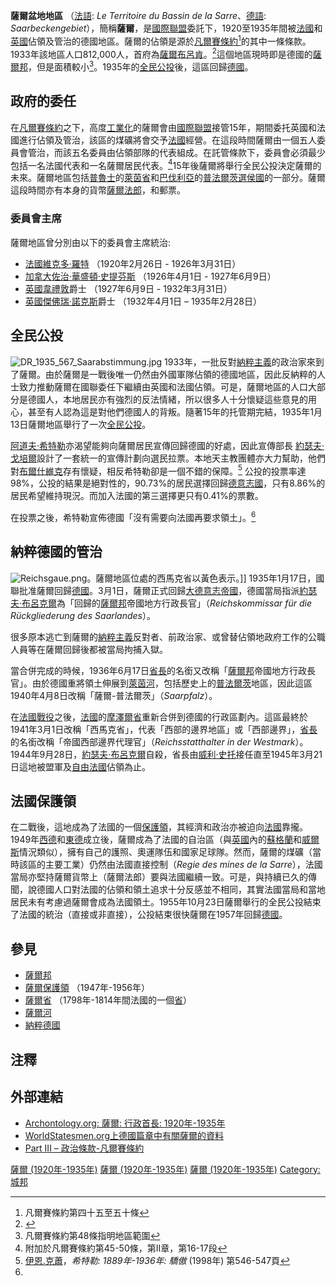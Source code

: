 {{Infobox Former Country
|native_name = ''Saarbeckengebiet'' （[[德語|德語]]）<br>''Le Territoire du Bassin de la Sarre'' （[[法語|法語]]）
|conventional_long_name = 薩爾盆地地區
|common_name = 薩爾
|continent = 歐洲
|region = 德國
|country = 德國
|status = 國際聯盟托管地
|status_text = [[國際聯盟托管地|國際聯盟托管地]]
|era = 戰間期
|year_start = 1920年
|year_end = 1935年
|event_start=[[凡爾賽條約|凡爾賽條約]]
|date_start= 1月10日 
|event1=公民投票
|date_event1= 1935年1月13日
|event_end= 
|date_end = 3月1日
|p1 = 德意志帝國
|flag_p1 = Flag of the German Empire.svg
|s1 = 納粹德國
|flag_s1 = Flag of Nazi Germany.svg
|image_flag = Flag of Saar 1920-1935.svg
|image_coat = Blason Sarre 1920 - 1935.svg
|image_map=Saarbeckengebiet map.gif
|image_map_caption=該區地圖。地區以紫色表示。
|capital = 薩爾布呂肯
|title_leader=委員會主席
|leader1=維克多·羅特
|year_leader1=1920年-1926年
|leader2=佐治·華盛頓·史提芬斯
|year_leader2=1926年-1927年
|leader3=歐尼斯特·哥連斯·惠爾通爵士
|year_leader3=1927年-1932年
|leader4=傑佛瑞·諾克斯爵士
|year_leader4=1932年-1935年
|stat_year1=1933年
|stat_pop1=812000
|currency = [[薩爾法郎|薩爾法郎]]
}}
'''薩爾盆地地區''' （[[法語|法語]]: ''Le Territoire du Bassin de la Sarre''、[[德語|德語]]: ''Saarbeckengebiet''），簡稱'''薩爾'''，是[[國際聯盟|國際聯盟]]委託下，1920至1935年間被[[法國|法國]]和[[英國|英國]]佔領及管治的德國地區。薩爾的佔領是源於[[凡爾賽條約|凡爾賽條約]]<ref>凡爾賽條約第四十五至五十條</ref>的其中一條條款。1933年該地區人口812,000人，首府為[[薩爾布呂肯|薩爾布呂肯]]。<ref name="archontology">{{Cite web |url=http://www.archontology.org/nations/german/saarland/00_1920_35_s.php |title=Archontology.org: 薩爾:行政首府: 1920年-1935年 |accessdate=2009-07-31 |archive-date=2017-10-13 |archive-url=https://web.archive.org/web/20171013013723/http://www.archontology.org/nations/german/saarland/00_1920_35_s.php |dead-url=yes }}</ref>這個地區現時即是德國的[[薩爾|薩爾邦]]，但是面積較小<ref>凡爾賽條約第48條指明地區範圍</ref>。1935年的[[全民公投|全民公投]]後，這區回歸[[德國|德國]]。

==政府的委任==
在[[凡爾賽條約|凡爾賽條約]]之下，高度[[工業化|工業化]]的薩爾會由[[國際聯盟|國際聯盟]]接管15年，期間委托英國和法國進行佔領及管治，該區的煤礦將會交予[[法國|法國]]經營。在這段時間薩爾由一個五人委員會管治，而該五名委員由佔領部隊的代表組成。在託管條款下，委員會必須最少包括一名法國代表和一名薩爾居民代表。<ref>附加於凡爾賽條約第45-50條，第II章，第16-17段</ref>15年後薩爾將舉行全民公投決定薩爾的未來。薩爾地區包括[[普魯士|普魯士]]的[[萊茵省|萊茵省]]和[[巴伐利亞|巴伐利亞]]的[[普法爾茨選侯國|普法爾茨選侯國]]的一部分。薩爾這段時間亦有本身的貨幣[[薩爾法郎|薩爾法郎]]，和郵票。

===委員會主席===
薩爾地區曾分別由以下的委員會主席統治:

*[[法國|法國]][[維克多·羅特|維克多·羅特]] （1920年2月26日 - 1926年3月31日）
*[[加拿大|加拿大]][[佐治·華盛頓·史提芬斯|佐治·華盛頓·史提芬斯]] （1926年4月1日 - 1927年6月9日）
*[[英國|英國]][[韋禮敦|韋禮敦]]爵士 （1927年6月9日 - 1932年3月31日）
*[[英國|英國]][[傑佛瑞·諾克斯|傑佛瑞·諾克斯]]爵士 （1932年4月1日 – 1935年2月28日）

==全民公投==
[[File:DR_1935_567_Saarabstimmung.jpg|left]]
1933年，一批反對[[納粹主義|納粹主義]]的政治家來到了薩爾。由於薩爾是一戰後唯一仍然由外國軍隊佔領的德國地區，因此反納粹的人士致力推動薩爾在國聯委任下繼續由英國和法國佔領。可是，薩爾地區的人口大部分是德國人，本地居民亦有強烈的反法情緒，所以很多人十分懷疑這些意見的用心，甚至有人認為這是對他們德國人的背叛。隨著15年的托管期完結，1935年1月13日薩爾地區舉行了一次[[全民公投|全民公投]]。 

[[阿道夫·希特勒|阿道夫·希特勒]]亦渴望能夠向薩爾居民宣傳回歸德國的好處，因此宣傳部長 [[約瑟夫·戈培爾|約瑟夫·戈培爾]]設計了一套統一的宣傳計劃向選民拉票。本地天主教團體亦大力幫助，他們對[[布爾什維克|布爾什維克]]存有懷疑，相反希特勒卻是一個不錯的保障。<ref name="#1">[[伊恩.克蕭|伊恩.克蕭]]，''希特勒: 1889年-1936年: 驕傲'' (1998年) 第546-547頁</ref> 公投的投票率達98%，公投的結果是絕對性的，90.73%的居民選擇回歸[[德意志帝國_(國號)|德意志國]]，只有8.86%的居民希望維持現況。而加入法國的第三選擇更只有0.41%的票數。

在投票之後，希特勒宣佈德國「沒有需要向法國再要求領土」。<ref name="#1"/>
{{clr}}

==納粹德國的管治==
[[Image:Reichsgaue.png|thumb]]。薩爾地區位處的西馬克省以黃色表示。]]
1935年1月17日，國聯批准薩爾回歸[[德國|德國]]。3月1日，薩爾正式回歸[[德意志帝國_(國號)|大德意志帝國]]，德國當局指派[[約瑟夫·布呂克爾|約瑟夫·布呂克爾]]為「回歸的[[薩爾邦|薩爾邦]]帝國地方行政長官」（''Reichskommissar für die Rückgliederung des Saarlandes''）。

很多原本逃亡到薩爾的[[納粹主義|納粹主義]]反對者、前政治家、或曾替佔領地政府工作的公職人員等在薩爾回歸後都被當局拘捕入獄。

當合併完成的時候，1936年6月17日[[省長|省長]]的名銜又改稱「[[薩爾邦|薩爾邦]]帝國地方行政長官」。由於德國重將領土伸展到[[萊茵河|萊茵河]]，包括歷史上的[[普法爾茨|普法爾茨]]地區，因此這區1940年4月8日改稱「薩爾-普法爾茨」（''Saarpfalz''）。

在[[法國戰役|法國戰役]]之後，[[法國|法國]]的[[摩澤爾省|摩澤爾]][[省_(法國)|省]]重新合併到德國的行政區劃內。這區最終於1941年3月1日改稱「西馬克省」，代表「西部的邊界地區」或「西部邊界」，[[省長|省長]]的名銜改稱「帝國西部邊界代理官」（''Reichsstatthalter in der Westmark''）。1944年9月28日，[[約瑟夫·布呂克爾|約瑟夫·布呂克爾]]自殺，省長由[[威利·史托|威利·史托]]接任直至1945年3月21日這地被盟軍及[[自由法國|自由法國]]佔領為止。

==法國保護領==
{{Main|薩爾保護領}}
在二戰後，這地成為了法國的一個[[保護領|保護領]]，其經濟和政治亦被迫向[[法國|法國]]靠攏。1949年[[西德|西德]]和[[東德|東德]]成立後，薩爾成為了法國的自治區（與[[英國|英國]]內的[[蘇格蘭|蘇格蘭]]和[[威爾斯|威爾斯]]情況類似），擁有自己的護照、奧運隊伍和國家足球隊。然而，薩爾的煤礦（當時該區的主要工業）仍然由法國直接控制（''Regie des mines de la Sarre''），法國當局亦堅持薩爾貨幣上（薩爾法郎）要與法國繼續一致。可是，與持續已久的傳聞，說德國人口對法國的佔領和領土追求十分反感並不相同，其實法國當局和當地居民未有考慮過薩爾會成為法國領土。1955年10月23日薩爾舉行的全民公投結束了法國的統治（直接或非直接），公投結束很快薩爾在1957年回歸[[德國|德國]]。

==參見==
*[[薩爾|薩爾邦]]
*[[薩爾保護領|薩爾保護領]] （1947年-1956年）
*[[薩爾省_(法國)|薩爾省]] （1798年-1814年間法國的一個[[省_(法國)|省]]）
*[[薩爾河|薩爾河]]
*[[納粹德國|納粹德國]]

==注釋==
{{reflist}}

==外部連結==
*[http://www.archontology.org/nations/german/saarland/00_1920_35_s.php Archontology.org: 薩爾: 行政首長: 1920年-1935年] {{Wayback|url=http://www.archontology.org/nations/german/saarland/00_1920_35_s.php |date=20171013013723 }}
*[http://www.worldstatesmen.org/Germany.html#Saarland WorldStatesmen.org上德國篇章中有關薩爾的資料] {{Wayback|url=http://www.worldstatesmen.org/Germany.html#Saarland |date=20200321192029 }}
*[https://web.archive.org/web/20080511164237/http://history.sandiego.edu/gen/text/versaillestreaty/ver031.html Part III – 政治條款-凡爾賽條約]

{{Authority control}}
[[Category:20世紀德國|薩爾 (1920年-1935年)]]	
[[Category:薩爾邦歷史|薩爾 (1920年-1935年)]]
[[Category:凡爾賽條約|薩爾 (1920年-1935年)]]
[[Category:城邦|Category:城邦]]